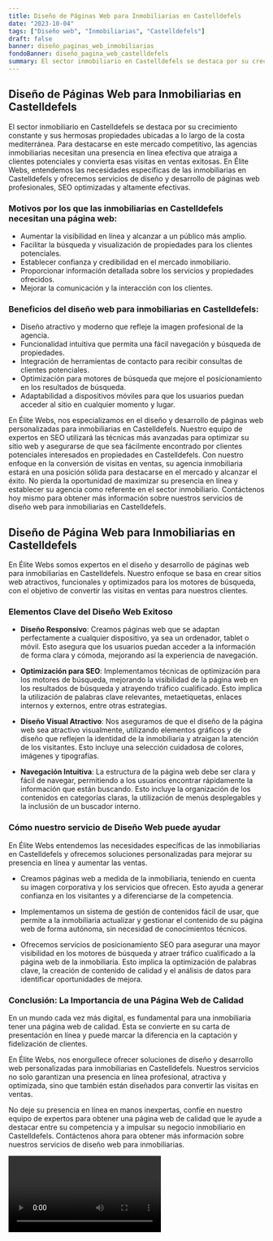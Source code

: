 ```yaml
---
title: Diseño de Páginas Web para Inmobiliarias en Castelldefels
date: "2023-10-04"
tags: ["Diseño web", "Inmobiliarias", "Castelldefels"]
draft: false
banner: diseño_paginas_web_inmobiliarias
fondoBanner: diseño_pagina_web_castelldefels
summary: El sector inmobiliario en Castelldefels se destaca por su crecimiento constante y sus hermosas propiedades ubicadas a lo largo de la costa mediterránea. Para destacarse en este mercado competitivo, las agencias inmobiliarias necesitan una presencia en línea efectiva que atraiga a clientes potenciales y convierta esas visitas en ventas exitosas. En Élite Webs, entendemos las necesidades específicas de las inmobiliarias en Castelldefels y ofrecemos servicios de diseño y desarrollo de páginas web profesionales, SEO optimizadas y altamente efectivas.
---
```



## Diseño de Páginas Web para Inmobiliarias en Castelldefels

El sector inmobiliario en Castelldefels se destaca por su crecimiento constante y sus hermosas propiedades ubicadas a lo largo de la costa mediterránea. Para destacarse en este mercado competitivo, las agencias inmobiliarias necesitan una presencia en línea efectiva que atraiga a clientes potenciales y convierta esas visitas en ventas exitosas. En Élite Webs, entendemos las necesidades específicas de las inmobiliarias en Castelldefels y ofrecemos servicios de diseño y desarrollo de páginas web profesionales, SEO optimizadas y altamente efectivas.

### Motivos por los que las inmobiliarias en Castelldefels necesitan una página web:

- Aumentar la visibilidad en línea y alcanzar a un público más amplio.
- Facilitar la búsqueda y visualización de propiedades para los clientes potenciales.
- Establecer confianza y credibilidad en el mercado inmobiliario.
- Proporcionar información detallada sobre los servicios y propiedades ofrecidos.
- Mejorar la comunicación y la interacción con los clientes.

### Beneficios del diseño web para inmobiliarias en Castelldefels:

- Diseño atractivo y moderno que refleje la imagen profesional de la agencia.
- Funcionalidad intuitiva que permita una fácil navegación y búsqueda de propiedades.
- Integración de herramientas de contacto para recibir consultas de clientes potenciales.
- Optimización para motores de búsqueda que mejore el posicionamiento en los resultados de búsqueda.
- Adaptabilidad a dispositivos móviles para que los usuarios puedan acceder al sitio en cualquier momento y lugar.

En Élite Webs, nos especializamos en el diseño y desarrollo de páginas web personalizadas para inmobiliarias en Castelldefels. Nuestro equipo de expertos en SEO utilizará las técnicas más avanzadas para optimizar su sitio web y asegurarse de que sea fácilmente encontrado por clientes potenciales interesados en propiedades en Castelldefels. Con nuestro enfoque en la conversión de visitas en ventas, su agencia inmobiliaria estará en una posición sólida para destacarse en el mercado y alcanzar el éxito. No pierda la oportunidad de maximizar su presencia en línea y establecer su agencia como referente en el sector inmobiliario. Contáctenos hoy mismo para obtener más información sobre nuestros servicios de diseño web para inmobiliarias en Castelldefels.

<GifSeo />

<Cta />

## Diseño de Página Web para Inmobiliarias en Castelldefels

En Élite Webs somos expertos en el diseño y desarrollo de páginas web para inmobiliarias en Castelldefels. Nuestro enfoque se basa en crear sitios web atractivos, funcionales y optimizados para los motores de búsqueda, con el objetivo de convertir las visitas en ventas para nuestros clientes.

### Elementos Clave del Diseño Web Exitoso

- **Diseño Responsivo**: Creamos páginas web que se adaptan perfectamente a cualquier dispositivo, ya sea un ordenador, tablet o móvil. Esto asegura que los usuarios puedan acceder a la información de forma clara y cómoda, mejorando así la experiencia de navegación.

- **Optimización para SEO**: Implementamos técnicas de optimización para los motores de búsqueda, mejorando la visibilidad de la página web en los resultados de búsqueda y atrayendo tráfico cualificado. Esto implica la utilización de palabras clave relevantes, metaetiquetas, enlaces internos y externos, entre otras estrategias.

- **Diseño Visual Atractivo**: Nos aseguramos de que el diseño de la página web sea atractivo visualmente, utilizando elementos gráficos y de diseño que reflejen la identidad de la inmobiliaria y atraigan la atención de los visitantes. Esto incluye una selección cuidadosa de colores, imágenes y tipografías.

- **Navegación Intuitiva**: La estructura de la página web debe ser clara y fácil de navegar, permitiendo a los usuarios encontrar rápidamente la información que están buscando. Esto incluye la organización de los contenidos en categorías claras, la utilización de menús desplegables y la inclusión de un buscador interno.

### Cómo nuestro servicio de Diseño Web puede ayudar

En Élite Webs entendemos las necesidades específicas de las inmobiliarias en Castelldefels y ofrecemos soluciones personalizadas para mejorar su presencia en línea y aumentar las ventas.

- Creamos páginas web a medida de la inmobiliaria, teniendo en cuenta su imagen corporativa y los servicios que ofrecen. Esto ayuda a generar confianza en los visitantes y a diferenciarse de la competencia.

- Implementamos un sistema de gestión de contenidos fácil de usar, que permite a la inmobiliaria actualizar y gestionar el contenido de su página web de forma autónoma, sin necesidad de conocimientos técnicos.

- Ofrecemos servicios de posicionamiento SEO para asegurar una mayor visibilidad en los motores de búsqueda y atraer tráfico cualificado a la página web de la inmobiliaria. Esto implica la optimización de palabras clave, la creación de contenido de calidad y el análisis de datos para identificar oportunidades de mejora.

### Conclusión: La Importancia de una Página Web de Calidad

En un mundo cada vez más digital, es fundamental para una inmobiliaria tener una página web de calidad. Esta se convierte en su carta de presentación en línea y puede marcar la diferencia en la captación y fidelización de clientes.

En Élite Webs, nos enorgullece ofrecer soluciones de diseño y desarrollo web personalizadas para inmobiliarias en Castelldefels. Nuestros servicios no solo garantizan una presencia en línea profesional, atractiva y optimizada, sino que también están diseñados para convertir las visitas en ventas.

No deje su presencia en línea en manos inexpertas, confíe en nuestro equipo de expertos para obtener una página web de calidad que le ayude a destacar entre su competencia y a impulsar su negocio inmobiliario en Castelldefels. Contáctenos ahora para obtener más información sobre nuestros servicios de diseño web para inmobiliarias.

<Video />

<CtaBot job="Inmobiliarias" city="Castelldefels" />

<Gmaps query="Castelldefels+españa+maps" />
